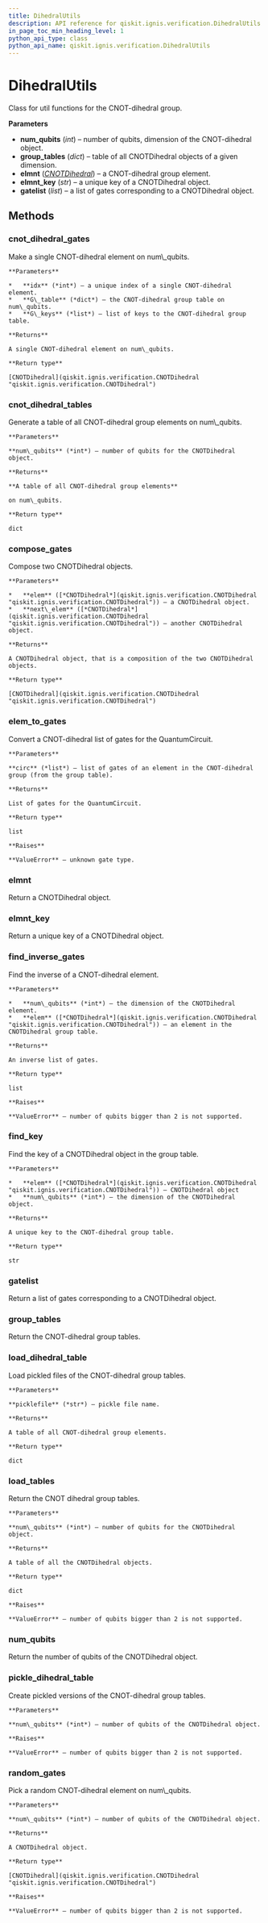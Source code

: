```yaml
---
title: DihedralUtils
description: API reference for qiskit.ignis.verification.DihedralUtils
in_page_toc_min_heading_level: 1
python_api_type: class
python_api_name: qiskit.ignis.verification.DihedralUtils
---
```


# DihedralUtils

<Class id="qiskit.ignis.verification.DihedralUtils" github="https://github.com/qiskit-community/qiskit-ignis/tree/stable/0.3/qiskit/ignis/verification/randomized_benchmarking/dihedral_utils.py" signature="DihedralUtils(num_qubits=2, group_tables=None, elmnt=None, gatelist=None, elmnt_key=None)">
  Class for util functions for the CNOT-dihedral group.

  **Parameters**

  *   **num\_qubits** (*int*) – number of qubits, dimension of the CNOT-dihedral object.
  *   **group\_tables** (*dict*) – table of all CNOTDihedral objects of a given dimension.
  *   **elmnt** ([*CNOTDihedral*](qiskit.ignis.verification.CNOTDihedral "qiskit.ignis.verification.CNOTDihedral")) – a CNOT-dihedral group element.
  *   **elmnt\_key** (*str*) – a unique key of a CNOTDihedral object.
  *   **gatelist** (*list*) – a list of gates corresponding to a CNOTDihedral object.

  ## Methods

  ### cnot\_dihedral\_gates

  <Function id="qiskit.ignis.verification.DihedralUtils.cnot_dihedral_gates" name="cnot_dihedral_gates" signature="DihedralUtils.cnot_dihedral_gates(idx, G_table, G_keys)">
    Make a single CNOT-dihedral element on num\_qubits.

    **Parameters**

    *   **idx** (*int*) – a unique index of a single CNOT-dihedral element.
    *   **G\_table** (*dict*) – the CNOT-dihedral group table on num\_qubits.
    *   **G\_keys** (*list*) – list of keys to the CNOT-dihedral group table.

    **Returns**

    A single CNOT-dihedral element on num\_qubits.

    **Return type**

    [CNOTDihedral](qiskit.ignis.verification.CNOTDihedral "qiskit.ignis.verification.CNOTDihedral")
  </Function>

  ### cnot\_dihedral\_tables

  <Function id="qiskit.ignis.verification.DihedralUtils.cnot_dihedral_tables" name="cnot_dihedral_tables" signature="DihedralUtils.cnot_dihedral_tables(num_qubits)">
    Generate a table of all CNOT-dihedral group elements on num\_qubits.

    **Parameters**

    **num\_qubits** (*int*) – number of qubits for the CNOTDihedral object.

    **Returns**

    **A table of all CNOT-dihedral group elements**

    on num\_qubits.

    **Return type**

    dict
  </Function>

  ### compose\_gates

  <Function id="qiskit.ignis.verification.DihedralUtils.compose_gates" name="compose_gates" signature="DihedralUtils.compose_gates(elem, next_elem)">
    Compose two CNOTDihedral objects.

    **Parameters**

    *   **elem** ([*CNOTDihedral*](qiskit.ignis.verification.CNOTDihedral "qiskit.ignis.verification.CNOTDihedral")) – a CNOTDihedral object.
    *   **next\_elem** ([*CNOTDihedral*](qiskit.ignis.verification.CNOTDihedral "qiskit.ignis.verification.CNOTDihedral")) – another CNOTDihedral object.

    **Returns**

    A CNOTDihedral object, that is a composition of the two CNOTDihedral objects.

    **Return type**

    [CNOTDihedral](qiskit.ignis.verification.CNOTDihedral "qiskit.ignis.verification.CNOTDihedral")
  </Function>

  ### elem\_to\_gates

  <Function id="qiskit.ignis.verification.DihedralUtils.elem_to_gates" name="elem_to_gates" signature="DihedralUtils.elem_to_gates(circ)">
    Convert a CNOT-dihedral list of gates for the QuantumCircuit.

    **Parameters**

    **circ** (*list*) – list of gates of an element in the CNOT-dihedral group (from the group table).

    **Returns**

    List of gates for the QuantumCircuit.

    **Return type**

    list

    **Raises**

    **ValueError** – unknown gate type.
  </Function>

  ### elmnt

  <Function id="qiskit.ignis.verification.DihedralUtils.elmnt" name="elmnt" signature="DihedralUtils.elmnt()">
    Return a CNOTDihedral object.
  </Function>

  ### elmnt\_key

  <Function id="qiskit.ignis.verification.DihedralUtils.elmnt_key" name="elmnt_key" signature="DihedralUtils.elmnt_key()">
    Return a unique key of a CNOTDihedral object.
  </Function>

  ### find\_inverse\_gates

  <Function id="qiskit.ignis.verification.DihedralUtils.find_inverse_gates" name="find_inverse_gates" signature="DihedralUtils.find_inverse_gates(num_qubits, elem)">
    Find the inverse of a CNOT-dihedral element.

    **Parameters**

    *   **num\_qubits** (*int*) – the dimension of the CNOTDihedral element.
    *   **elem** ([*CNOTDihedral*](qiskit.ignis.verification.CNOTDihedral "qiskit.ignis.verification.CNOTDihedral")) – an element in the CNOTDihedral group table.

    **Returns**

    An inverse list of gates.

    **Return type**

    list

    **Raises**

    **ValueError** – number of qubits bigger than 2 is not supported.
  </Function>

  ### find\_key

  <Function id="qiskit.ignis.verification.DihedralUtils.find_key" name="find_key" signature="DihedralUtils.find_key(elem, num_qubits)">
    Find the key of a CNOTDihedral object in the group table.

    **Parameters**

    *   **elem** ([*CNOTDihedral*](qiskit.ignis.verification.CNOTDihedral "qiskit.ignis.verification.CNOTDihedral")) – CNOTDihedral object
    *   **num\_qubits** (*int*) – the dimension of the CNOTDihedral object.

    **Returns**

    A unique key to the CNOT-dihedral group table.

    **Return type**

    str
  </Function>

  ### gatelist

  <Function id="qiskit.ignis.verification.DihedralUtils.gatelist" name="gatelist" signature="DihedralUtils.gatelist()">
    Return a list of gates corresponding to a CNOTDihedral object.
  </Function>

  ### group\_tables

  <Function id="qiskit.ignis.verification.DihedralUtils.group_tables" name="group_tables" signature="DihedralUtils.group_tables()">
    Return the CNOT-dihedral group tables.
  </Function>

  ### load\_dihedral\_table

  <Function id="qiskit.ignis.verification.DihedralUtils.load_dihedral_table" name="load_dihedral_table" signature="DihedralUtils.load_dihedral_table(picklefile='cnot_dihedral_2.pickle')">
    Load pickled files of the CNOT-dihedral group tables.

    **Parameters**

    **picklefile** (*str*) – pickle file name.

    **Returns**

    A table of all CNOT-dihedral group elements.

    **Return type**

    dict
  </Function>

  ### load\_tables

  <Function id="qiskit.ignis.verification.DihedralUtils.load_tables" name="load_tables" signature="DihedralUtils.load_tables(num_qubits)">
    Return the CNOT dihedral group tables.

    **Parameters**

    **num\_qubits** (*int*) – number of qubits for the CNOTDihedral object.

    **Returns**

    A table of all the CNOTDihedral objects.

    **Return type**

    dict

    **Raises**

    **ValueError** – number of qubits bigger than 2 is not supported.
  </Function>

  ### num\_qubits

  <Function id="qiskit.ignis.verification.DihedralUtils.num_qubits" name="num_qubits" signature="DihedralUtils.num_qubits()">
    Return the number of qubits of the CNOTDihedral object.
  </Function>

  ### pickle\_dihedral\_table

  <Function id="qiskit.ignis.verification.DihedralUtils.pickle_dihedral_table" name="pickle_dihedral_table" signature="DihedralUtils.pickle_dihedral_table(num_qubits=2)">
    Create pickled versions of the CNOT-dihedral group tables.

    **Parameters**

    **num\_qubits** (*int*) – number of qubits of the CNOTDihedral object.

    **Raises**

    **ValueError** – number of qubits bigger than 2 is not supported.
  </Function>

  ### random\_gates

  <Function id="qiskit.ignis.verification.DihedralUtils.random_gates" name="random_gates" signature="DihedralUtils.random_gates(num_qubits)">
    Pick a random CNOT-dihedral element on num\_qubits.

    **Parameters**

    **num\_qubits** (*int*) – number of qubits of the CNOTDihedral object.

    **Returns**

    A CNOTDihedral object.

    **Return type**

    [CNOTDihedral](qiskit.ignis.verification.CNOTDihedral "qiskit.ignis.verification.CNOTDihedral")

    **Raises**

    **ValueError** – number of qubits bigger than 2 is not supported.
  </Function>
</Class>

